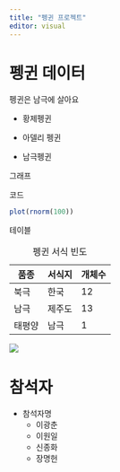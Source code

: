 ```yaml
---
title: "펭귄 프로젝트"
editor: visual
---
```


# 펭귄 데이터

펭귄은 남극에 살아요

-   황제펭귄

-   아델리 펭귄

-   남극펭귄

그래프

코드

```r
plot(rnorm(100))
```


테이블

| 품종   | 서식지 | 개체수 |
|--------|--------|--------|
| 북극   | 한국   | 12     |
| 남극   | 제주도 | 13     |
| 태평양 | 남극   | 1      |

: 펭귄 서식 빈도

![](https://imgur.com/U1rmpQd)

# 참석자

- 참석자명
    - 이광춘
    - 이원일
    - 신종화
    - 장명헌
    


